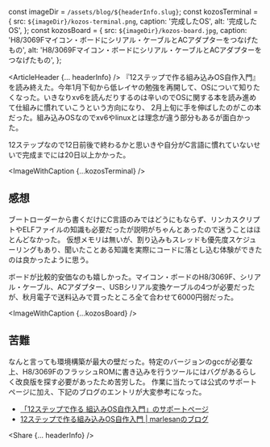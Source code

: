 const imageDir = `/assets/blog/${headerInfo.slug}`;
const kozosTerminal = {
  src: `${imageDir}/kozos-terminal.png`,
  caption: '完成したOS',
  alt: '完成したOS',
};
const kozosBoard = {
  src: `${imageDir}/kozos-board.jpg`,
  caption: 'H8/3069Fマイコン・ボードにシリアル・ケーブルとACアダプターをつなげたもの',
  alt: 'H8/3069Fマイコン・ボードにシリアル・ケーブルとACアダプターをつなげたもの',
};

<ArticleHeader {... headerInfo} />
『12ステップで作る組み込みOS自作入門』を読み終えた。今年1月下旬から低レイヤの勉強を再開して、OSについて知りたくなった。いきなりxv6を読んだりするのは辛いのでOSに関する本を読み進めて仕組みに慣れていこうという方向になり、
2月上旬に手を伸ばしたのがこの本だった。組み込みOSなのでxv6やlinuxとは理念が違う部分もあるが面白かった。 


12ステップなので12日前後で終わるかと思いきや自分がC言語に慣れていないせいで完成までには20日以上かかった。

<ImageWithCaption {...kozosTerminal} />

## 感想
ブートローダーから書くだけにC言語のみではどうにもならず、リンカスクリプトやELFファイルの知識も必要だったが説明がちゃんとあったので迷うことはほとんどなかった。
仮想メモリは無いが、割り込みもスレッドも優先度スケジューリングもあり、聞いたことある知識を実際にコードに落とし込む体験ができたのは良かったように思う。

ボードが比較的安価なのも嬉しかった。マイコン・ボードのH8/3069F、シリアル・ケーブル、ACアダプター、USBシリアル変換ケーブルの4つが必要だったが、秋月電子で送料込みで買ったところ全て合わせて6000円弱だった。

<ImageWithCaption {...kozosBoard} />

## 苦難
なんと言っても環境構築が最大の壁だった。特定のバージョンのgccが必要な上、H8/3069FのフラッシュROMに書き込みを行うツールにはバグがあるらしく改良版を探す必要があったため苦労した。
作業に当たっては公式のサポートページに加え、下記のブログのエントリが大変参考になった。

- [「12ステップで作る 組込みOS自作入門」のサポートページ](http://kozos.jp/books/makeos/index.html)
- [12ステップで作る組み込みOS自作入門 | marlesanのブログ](http://marlesan.hatenablog.com/entry/2016/09/04/050944)

<Share {... headerInfo} />
